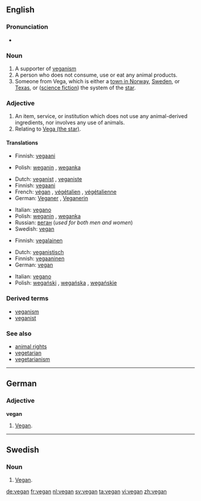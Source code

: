 {{wikipedia}}
==English==

===Pronunciation===
* {{rhymes|iːɡən}}

===Noun===
{{en-noun}}

# A supporter of [[veganism]]
# A person who does not consume, use or eat any animal products.
# Someone from Vega, which is either a [[w:Vega, Norway|town in Norway]], [[w:Vega, Haninge, Sweden|Sweden]], or [[w:Vega, Texas|Texas]], or ([[science fiction]]) the system of the [[w:Vega|star]].

===Adjective===
{{en-adj|-}}
# An item, service, or institution which does not use any animal-derived ingredients, nor involves any use of animals.
# Relating to [[w:Vega|Vega (the star)]].

====Translations====
{{trans-top|supporter of veganism}}
* Finnish: [[vegaani]]
{{trans-mid}}
* Polish: [[weganin]] {{m}}, [[weganka]] {{f}}
{{trans-bottom}}

{{trans-top|person who consumes no animal products}}
* Dutch: [[veganist]] {{m}}, [[veganiste]] {{f}}
* Finnish: [[vegaani]]
* French: [[végan]] {{m}}, [[végétalien]] {{m}}, [[végétalienne]] {{f}}
* German: [[Veganer]] {{m}}, [[Veganerin]] {{f}}
{{trans-mid}}
* Italian: [[vegano]] {{m}}
* Polish: [[weganin]] {{m}}, [[weganka]] {{f}}
* Russian: [[веган]] {{m}} (''used for both men and women'')
* Swedish: [[vegan#Swedish|vegan]]
{{trans-bottom}}

{{trans-top|someone from Vega}}
* Finnish: [[vegalainen]]
{{trans-mid}}
{{trans-bottom}}

{{trans-top|relating to vegans or veganism}}
* Dutch: [[veganistisch]]
* Finnish: [[vegaaninen]]
* German: [[#German|vegan]]
{{trans-mid}}
* Italian: [[vegano]]
* Polish: [[wegański]] {{m}}, [[wegańska]] {{f}}, [[wegańskie]]
{{trans-bottom}}

===Derived terms===
* [[veganism]]
* [[veganist]]

===See also===
* [[animal rights]]
* [[vegetarian]]
* [[vegetarianism]]

----

==German==

===Adjective===
'''vegan'''

# [[#English|Vegan]].

----

==Swedish==

===Noun===
{{sv-noun-reg-r-c|2=vegane}}

# [[#English|Vegan]].

[[de:vegan]]
[[fr:vegan]]
[[nl:vegan]]
[[sv:vegan]]
[[ta:vegan]]
[[vi:vegan]]
[[zh:vegan]]